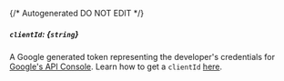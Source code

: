 {/* Autogenerated DO NOT EDIT  */}
##### `clientId`: *{`string`}*
A Google generated token representing the developer's credentials for [Google's API Console](https://console.cloud.google.com/apis/dashboard?pli\=1\&project\=discourse\-login\-388921). Learn how to get a `clientId` [here](https://developers.google.com/identity/gsi/web/guides/get\-google\-api\-clientid).


